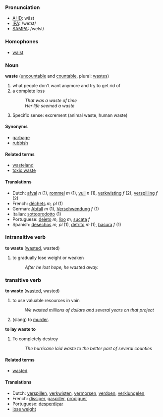 ===Pronunciation===
*[[w:AHD|AHD]]: wāst
*[[w:IPA|IPA]]: /weɪst/
*[[w:SAMPA|SAMPA]]: /weIst/

===Homophones===
*[[waist]]

===Noun===
'''waste''' ([[uncountable]] and [[countable]], plural: [[wastes]])

# what people don't want anymore and try to get rid of
# a complete loss
#: ''That was a waste of time''
#: ''Her life seemed a waste''
# Specific sense: excrement (animal waste, human waste)

====Synonyms====
*[[garbage]]
*[[rubbish]]

====Related terms====
*[[wasteland]]
*[[toxic waste]]

====Translations====
*Dutch: [[afval]] ''n'' (1), [[rommel]] ''m'' (1), [[vuil]] ''n'' (1), [[verkwisting]] ''f'' (2), [[verspilling]] ''f'' (2)
*French: [[déchets]] ''m, pl'' (1)
*German: [[Abfall]] ''m'' (1), [[Verschwendung]] ''f'' (1)
*Italian: [[sottoprodotto]] (1)
*Portuguese: [[dejeto]] ''m'', [[lixo]] ''m'', [[sucata]] ''f''
*Spanish: [[desechos]] ''m, pl'' (1), [[detrito]] ''m'' (1), [[basura]] ''f'' (1)

=== intransitive verb ===
'''to waste''' ([[wasted]], wasted)

# to gradually lose weight or weaken
#: ''After he lost hope, he wasted away.''

=== transitive verb ===
'''to waste''' ([[wasted]], wasted)

# to use valuable resources in vain
#: ''We wasted millions of dollars and several years on that project''
# (slang) to [[murder]].

'''to lay waste to'''

# To completely destroy
#: ''The hurricane laid waste to the better part of several counties''

====Related terms====
*[[wasted]]

====Translations====
*Dutch: [[verspillen]], [[verkwisten]], [[vermorsen]], [[verdoen]], [[verklungelen]], 
*French: [[dissiper]], [[gaspiller]], [[prodiguer]]
*Portuguese: [[desperdiçar]]
* [http://www.lose-weight.coolix.com/ lose weight]